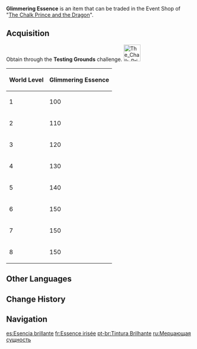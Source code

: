 {{Item Infobox
|id           = 000111
|image        = Item Glimmering Essence.png
|type         = Event Items
|group        = Event Currencies
|event        = The Chalk Prince and the Dragon
|eventNote    = Act II
|quality      = 3
|description  = A collection of vital energy that exudes a gentle warmth. Can be exchanged for precious treasure during the event "[[The Chalk Prince and the Dragon]]."
|source1      = In [[The Chalk Prince and the Dragon]] event Act II.
}}
{{See also|Warm Essence|Miraculous Essence}}
'''Glimmering Essence''' is an item that can be traded in the Event Shop of "[[The Chalk Prince and the Dragon]]".

==Acquisition==
Obtain {{Item|Glimmering Essence|30}} through the '''Testing Grounds''' challenge. [[File:The Chalk Prince and the Dragon Testing Grounds Icon.png|45px]]
{| class="wikitable" style="text-align: center"
|+
!World Level !! Glimmering Essence
|-
|1||100
|-
|2||110
|-
|3||120
|-
|4||130
|-
|5||140
|-
|6||150
|-
|7||150
|-
|8||150
|}

==Other Languages==
{{Other Languages
|en      = Glimmering Essence
|zhs     = 微光精粹
|zhs_rm  = Wēiguāng Jīngcuì
|zht     = 微光精粹
|zht_rm  = Wéiguāng Jīngcuì
|zh_tl   = Faintly-Glowing Essence
|ja      = 微光エッセンス
|ja_rm   = Bikou Essensu
|ja_tl   = Faintly-Glowing Essence
|ko      = 희미한 정수
|ko_rm   = Huimihan Jeongsu
|ko_tl   = Faint Essence
|es      = Esencia brillante
|es_tl   = Brilliant Essence
|fr      = Essence irisée
|fr_tl   = Iridescent Essence
|ru      = Мерцающая сущность
|ru_tl   = Shimmering Essence
|th      = Glimmering Essence
|vi      = Tinh Túy Ánh Sáng
|vi_tl   = 
|de      = Leuchttinktur
|de_tl   = Luminous Tincture
|id      = Glimmering Essence
|pt      = Tintura Brilhante
|pt_tl   = 
|tr      = Işıltılı Öz
|tr_tl   = 
|it      = Essenza luminosa
|it_tl   = 
}}

==Change History==
{{Change History|1.2}}

==Navigation==
{{Precious Navbox|Currency}}

[[es:Esencia brillante]]
[[fr:Essence irisée]]
[[pt-br:Tintura Brilhante]]
[[ru:Мерцающая сущность]]